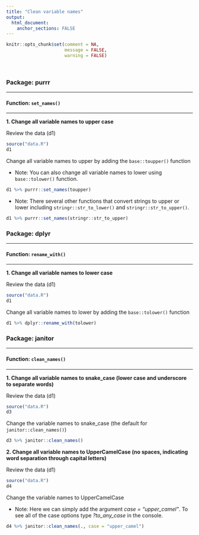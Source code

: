 ```yaml
---
title: "Clean variable names"
output: 
  html_document:
    anchor_sections: FALSE
---
```


```r
knitr::opts_chunk$set(comment = NA,
                      message = FALSE,
                      warning = FALSE)
```

<br>

### Package: purrr

---

#### Function: `set_names()`

---

**1\. Change all variable names to upper case**

Review the data (d1)

```r

source("data.R")
d1

```

Change all variable names to upper by adding the `base::toupper()` function

* Note: You can also change all variable names to lower using `base::tolower()` function.

```r

d1 %>% purrr::set_names(toupper)

```

* Note: There several other functions that convert strings to upper or lower including `stringr::str_to_lower()` and `stringr::str_to_upper()`.

```r

d1 %>% purrr::set_names(stringr::str_to_upper)

```



### Package: dplyr

---

#### Function: `rename_with()`

---

**1\. Change all variable names to lower case**

Review the data (d1)

```r

source("data.R")
d1

```

Change all variable names to lower by adding the `base::tolower()` function

```r

d1 %>% dplyr::rename_with(tolower)

```


### Package: janitor

---

#### Function: `clean_names()`

---

**1\. Change all variable names to snake_case (lower case and underscore to separate words)**

Review the data (d1)

```r

source("data.R")
d3

```

Change the variable names to snake_case (the default for `janitor::clean_names()`)

```r

d3 %>% janitor::clean_names()

```

**2\. Change all variable names to UpperCamelCase (no spaces, indicating word separation through capital letters)**

Review the data (d1)

```r

source("data.R")
d4

```

Change the variable names to UpperCamelCase

* Note: Here we can simply add the argument *case = "upper_camel"*. To see all of the case options type *?to_any_case* in the console.

```r

d4 %>% janitor::clean_names(., case = "upper_camel")

```
